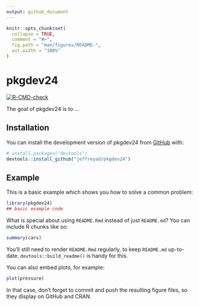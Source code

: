 ```yaml
---
output: github_document
---
```


<!-- README.md is generated from README.Rmd. Please edit that file -->

```r
knitr::opts_chunk$set(
  collapse = TRUE,
  comment = "#>",
  fig.path = "man/figures/README-",
  out.width = "100%"
)
```

# pkgdev24

<!-- badges: start -->
[![R-CMD-check](https://github.com/jeffreyad/pkgdev24/actions/workflows/R-CMD-check.yaml/badge.svg)](https://github.com/jeffreyad/pkgdev24/actions/workflows/R-CMD-check.yaml)
<!-- badges: end -->

The goal of pkgdev24 is to ...

## Installation

You can install the development version of pkgdev24 from [GitHub](https://github.com/) with:

``` r
# install.packages("devtools")
devtools::install_github("jeffreyad/pkgdev24")
```

## Example

This is a basic example which shows you how to solve a common problem:

```r
library(pkgdev24)
## basic example code
```

What is special about using `README.Rmd` instead of just `README.md`? You can include R chunks like so:

```r
summary(cars)
```

You'll still need to render `README.Rmd` regularly, to keep `README.md` up-to-date. `devtools::build_readme()` is handy for this.

You can also embed plots, for example:

```r
plot(pressure)
```

In that case, don't forget to commit and push the resulting figure files, so they display on GitHub and CRAN.
